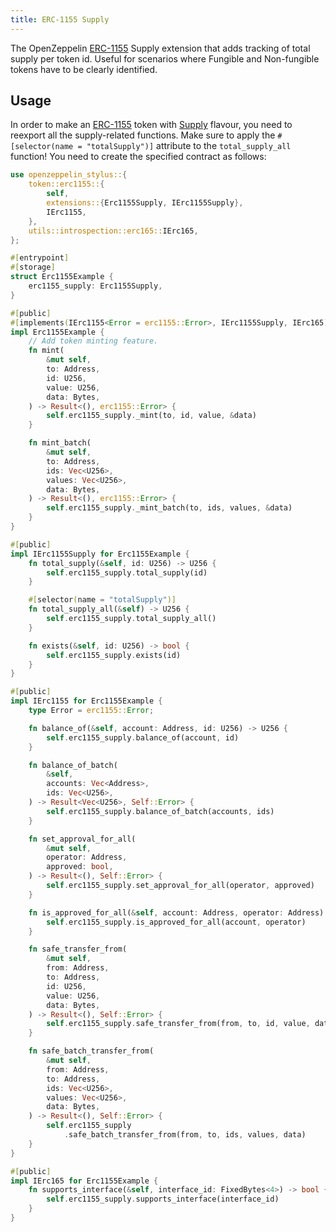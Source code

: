 ```yaml
---
title: ERC-1155 Supply
---
```


The OpenZeppelin [ERC-1155](/contracts-stylus/0.2.0/erc1155) Supply extension that adds tracking of total supply per token id.
Useful for scenarios where Fungible and Non-fungible tokens have to be clearly identified.

## Usage

In order to make an [ERC-1155](/contracts-stylus/0.2.0/erc1155) token with [Supply](https://docs.rs/openzeppelin-stylus/0.2.0/openzeppelin_stylus/token/erc1155/extensions/supply/index.html) flavour,
you need to reexport all the supply-related functions.
Make sure to apply the `#[selector(name = "totalSupply")]` attribute to the `total_supply_all` function!
You need to create the specified contract as follows:

```rust
use openzeppelin_stylus::{
    token::erc1155::{
        self,
        extensions::{Erc1155Supply, IErc1155Supply},
        IErc1155,
    },
    utils::introspection::erc165::IErc165,
};

#[entrypoint]
#[storage]
struct Erc1155Example {
    erc1155_supply: Erc1155Supply,
}

#[public]
#[implements(IErc1155<Error = erc1155::Error>, IErc1155Supply, IErc165)]
impl Erc1155Example {
    // Add token minting feature.
    fn mint(
        &mut self,
        to: Address,
        id: U256,
        value: U256,
        data: Bytes,
    ) -> Result<(), erc1155::Error> {
        self.erc1155_supply._mint(to, id, value, &data)
    }

    fn mint_batch(
        &mut self,
        to: Address,
        ids: Vec<U256>,
        values: Vec<U256>,
        data: Bytes,
    ) -> Result<(), erc1155::Error> {
        self.erc1155_supply._mint_batch(to, ids, values, &data)
    }
}

#[public]
impl IErc1155Supply for Erc1155Example {
    fn total_supply(&self, id: U256) -> U256 {
        self.erc1155_supply.total_supply(id)
    }

    #[selector(name = "totalSupply")]
    fn total_supply_all(&self) -> U256 {
        self.erc1155_supply.total_supply_all()
    }

    fn exists(&self, id: U256) -> bool {
        self.erc1155_supply.exists(id)
    }
}

#[public]
impl IErc1155 for Erc1155Example {
    type Error = erc1155::Error;

    fn balance_of(&self, account: Address, id: U256) -> U256 {
        self.erc1155_supply.balance_of(account, id)
    }

    fn balance_of_batch(
        &self,
        accounts: Vec<Address>,
        ids: Vec<U256>,
    ) -> Result<Vec<U256>, Self::Error> {
        self.erc1155_supply.balance_of_batch(accounts, ids)
    }

    fn set_approval_for_all(
        &mut self,
        operator: Address,
        approved: bool,
    ) -> Result<(), Self::Error> {
        self.erc1155_supply.set_approval_for_all(operator, approved)
    }

    fn is_approved_for_all(&self, account: Address, operator: Address) -> bool {
        self.erc1155_supply.is_approved_for_all(account, operator)
    }

    fn safe_transfer_from(
        &mut self,
        from: Address,
        to: Address,
        id: U256,
        value: U256,
        data: Bytes,
    ) -> Result<(), Self::Error> {
        self.erc1155_supply.safe_transfer_from(from, to, id, value, data)
    }

    fn safe_batch_transfer_from(
        &mut self,
        from: Address,
        to: Address,
        ids: Vec<U256>,
        values: Vec<U256>,
        data: Bytes,
    ) -> Result<(), Self::Error> {
        self.erc1155_supply
            .safe_batch_transfer_from(from, to, ids, values, data)
    }
}

#[public]
impl IErc165 for Erc1155Example {
    fn supports_interface(&self, interface_id: FixedBytes<4>) -> bool {
        self.erc1155_supply.supports_interface(interface_id)
    }
}
```
